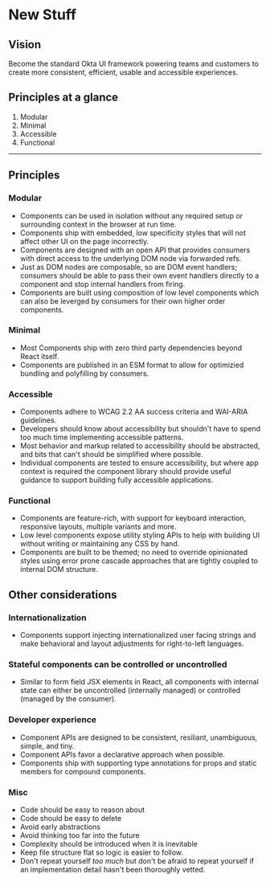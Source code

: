 
<Meta title="Guidelines/Philosophy" />

# New Stuff

## Vision

Become the standard Okta UI framework powering teams and customers to create more consistent, efficient, usable and accessible experiences.

## Principles at a glance

1. Modular
2. Minimal
3. Accessible
4. Functional

---

## Principles

### Modular

- Components can be used in isolation without any required setup or surrounding context in the browser at run time.
- Components ship with embedded, low specificity styles that will not affect other UI on the page incorrectly.
- Components are designed with an open API that provides consumers with direct access to the underlying DOM node via forwarded refs.
- Just as DOM nodes are composable, so are DOM event handlers; consumers should be able to pass their own event handlers directly to a component and stop internal handlers from firing.
- Components are built using composition of low level components which can also be leverged by consumers for their own higher order components.

### Minimal

- Most Components ship with zero third party dependencies beyond React itself.
- Components are published in an ESM format to allow for optimizied bundling and polyfilling by consumers.

### Accessible

- Components adhere to WCAG 2.2 AA success criteria and WAI-ARIA guidelines.
- Developers should know about accessibility but shouldn't have to spend too much time implementing accessible patterns.
- Most behavior and markup related to accessibility should be abstracted, and bits that can't should be simplified where possible.
- Individual components are tested to ensure accessibility, but where app context is required the component library should provide useful guidance to support building fully accessible applications.

### Functional

- Components are feature-rich, with support for keyboard interaction, responsive layouts, multiple variants and more.
- Low level components expose utility styling APIs to help with building UI without writing or maintaining any CSS by hand.
- Components are built to be themed; no need to override opinionated styles using error prone cascade approaches that are tightly coupled to internal DOM structure.

## Other considerations

### Internationalization

- Components support injecting internationalized user facing strings and make behavioral and layout adjustments for right-to-left languages.

### Stateful components can be controlled or uncontrolled

- Similar to form field JSX elements in React, all components with internal state can either be uncontrolled (internally managed) or controlled (managed by the consumer).

### Developer experience

- Component APIs are designed to be consistent, resiliant, unambiguous, simple, and tiny.
- Component APIs favor a declarative approach when possible.
- Components ship with supporting type annotations for props and static members for compound components.

### Misc

- Code should be easy to reason about
- Code should be easy to delete
- Avoid early abstractions
- Avoid thinking too far into the future
- Complexity should be introduced when it is inevitable
- Keep file structure flat so logic is easier to follow.
- Don't repeat yourself _too much_ but don't be afraid to repeat yourself if an implementation detail hasn't been thoroughly vetted.
